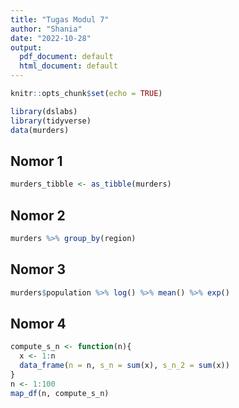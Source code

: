 ---
title: "Tugas Modul 7"
author: "Shania"
date: "2022-10-28"
output:
  pdf_document: default
  html_document: default
---
```{r setup, include=FALSE}
knitr::opts_chunk$set(echo = TRUE)
```
```{r}
library(dslabs)
library(tidyverse)
data(murders)
```
## Nomor 1
```{r}
murders_tibble <- as_tibble(murders)
```
## Nomor 2
```{r}
murders %>% group_by(region)
```
## Nomor 3
```{r}
murders$population %>% log() %>% mean() %>% exp()
```
## Nomor 4
```{r}
compute_s_n <- function(n){
  x <- 1:n
  data_frame(n = n, s_n = sum(x), s_n_2 = sum(x))
}
n <- 1:100
map_df(n, compute_s_n)
```